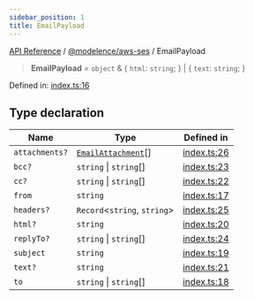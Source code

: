 ```yaml
---
sidebar_position: 1
title: EmailPayload
---
```


[API Reference](/api-reference/@modelence/aws-ses/type-aliases/../../../index) / [@modelence/aws-ses](/api-reference/@modelence/aws-ses/type-aliases/../index) / EmailPayload

> **EmailPayload** = `object` & \{ `html`: `string`; \} \| \{ `text`: `string`; \}

Defined in: [index.ts:16](https://github.com/modelence/modelence/blob/dc7829b85ab8bfbdeb8a493bb7737f1b0d315352/packages/aws-ses/src/index.ts#L16)

## Type declaration

| Name | Type | Defined in |
| ------ | ------ | ------ |
| `attachments?` | [`EmailAttachment`](/api-reference/@modelence/aws-ses/type-aliases/EmailAttachment)[] | [index.ts:26](https://github.com/modelence/modelence/blob/dc7829b85ab8bfbdeb8a493bb7737f1b0d315352/packages/aws-ses/src/index.ts#L26) |
| `bcc?` | `string` \| `string`[] | [index.ts:23](https://github.com/modelence/modelence/blob/dc7829b85ab8bfbdeb8a493bb7737f1b0d315352/packages/aws-ses/src/index.ts#L23) |
| `cc?` | `string` \| `string`[] | [index.ts:22](https://github.com/modelence/modelence/blob/dc7829b85ab8bfbdeb8a493bb7737f1b0d315352/packages/aws-ses/src/index.ts#L22) |
| `from` | `string` | [index.ts:17](https://github.com/modelence/modelence/blob/dc7829b85ab8bfbdeb8a493bb7737f1b0d315352/packages/aws-ses/src/index.ts#L17) |
| `headers?` | `Record`\<`string`, `string`\> | [index.ts:25](https://github.com/modelence/modelence/blob/dc7829b85ab8bfbdeb8a493bb7737f1b0d315352/packages/aws-ses/src/index.ts#L25) |
| `html?` | `string` | [index.ts:20](https://github.com/modelence/modelence/blob/dc7829b85ab8bfbdeb8a493bb7737f1b0d315352/packages/aws-ses/src/index.ts#L20) |
| `replyTo?` | `string` \| `string`[] | [index.ts:24](https://github.com/modelence/modelence/blob/dc7829b85ab8bfbdeb8a493bb7737f1b0d315352/packages/aws-ses/src/index.ts#L24) |
| `subject` | `string` | [index.ts:19](https://github.com/modelence/modelence/blob/dc7829b85ab8bfbdeb8a493bb7737f1b0d315352/packages/aws-ses/src/index.ts#L19) |
| `text?` | `string` | [index.ts:21](https://github.com/modelence/modelence/blob/dc7829b85ab8bfbdeb8a493bb7737f1b0d315352/packages/aws-ses/src/index.ts#L21) |
| `to` | `string` \| `string`[] | [index.ts:18](https://github.com/modelence/modelence/blob/dc7829b85ab8bfbdeb8a493bb7737f1b0d315352/packages/aws-ses/src/index.ts#L18) |
